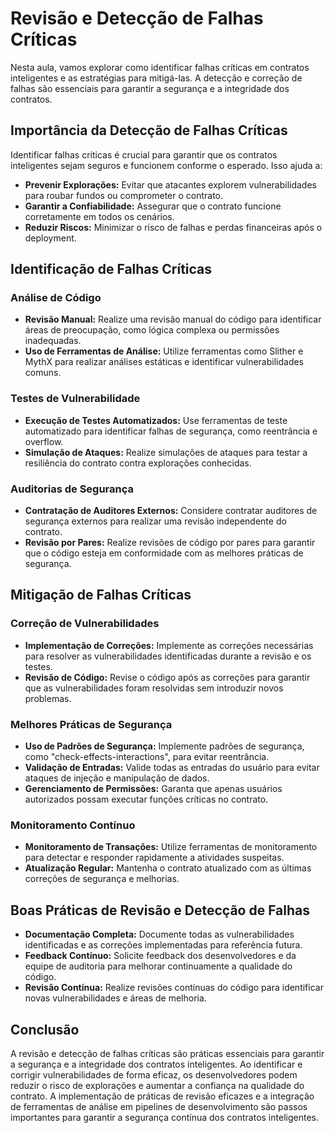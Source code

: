 # Revisão e Detecção de Falhas Críticas

Nesta aula, vamos explorar como identificar falhas críticas em contratos inteligentes e as estratégias para mitigá-las. A detecção e correção de falhas são essenciais para garantir a segurança e a integridade dos contratos.

## Importância da Detecção de Falhas Críticas

Identificar falhas críticas é crucial para garantir que os contratos inteligentes sejam seguros e funcionem conforme o esperado. Isso ajuda a:

- **Prevenir Explorações:** Evitar que atacantes explorem vulnerabilidades para roubar fundos ou comprometer o contrato.
- **Garantir a Confiabilidade:** Assegurar que o contrato funcione corretamente em todos os cenários.
- **Reduzir Riscos:** Minimizar o risco de falhas e perdas financeiras após o deployment.

## Identificação de Falhas Críticas

### Análise de Código

- **Revisão Manual:** Realize uma revisão manual do código para identificar áreas de preocupação, como lógica complexa ou permissões inadequadas.
- **Uso de Ferramentas de Análise:** Utilize ferramentas como Slither e MythX para realizar análises estáticas e identificar vulnerabilidades comuns.

### Testes de Vulnerabilidade

- **Execução de Testes Automatizados:** Use ferramentas de teste automatizado para identificar falhas de segurança, como reentrância e overflow.
- **Simulação de Ataques:** Realize simulações de ataques para testar a resiliência do contrato contra explorações conhecidas.

### Auditorias de Segurança

- **Contratação de Auditores Externos:** Considere contratar auditores de segurança externos para realizar uma revisão independente do contrato.
- **Revisão por Pares:** Realize revisões de código por pares para garantir que o código esteja em conformidade com as melhores práticas de segurança.

## Mitigação de Falhas Críticas

### Correção de Vulnerabilidades

- **Implementação de Correções:** Implemente as correções necessárias para resolver as vulnerabilidades identificadas durante a revisão e os testes.
- **Revisão de Código:** Revise o código após as correções para garantir que as vulnerabilidades foram resolvidas sem introduzir novos problemas.

### Melhores Práticas de Segurança

- **Uso de Padrões de Segurança:** Implemente padrões de segurança, como "check-effects-interactions", para evitar reentrância.
- **Validação de Entradas:** Valide todas as entradas do usuário para evitar ataques de injeção e manipulação de dados.
- **Gerenciamento de Permissões:** Garanta que apenas usuários autorizados possam executar funções críticas no contrato.

### Monitoramento Contínuo

- **Monitoramento de Transações:** Utilize ferramentas de monitoramento para detectar e responder rapidamente a atividades suspeitas.
- **Atualização Regular:** Mantenha o contrato atualizado com as últimas correções de segurança e melhorias.

## Boas Práticas de Revisão e Detecção de Falhas

- **Documentação Completa:** Documente todas as vulnerabilidades identificadas e as correções implementadas para referência futura.
- **Feedback Contínuo:** Solicite feedback dos desenvolvedores e da equipe de auditoria para melhorar continuamente a qualidade do código.
- **Revisão Contínua:** Realize revisões contínuas do código para identificar novas vulnerabilidades e áreas de melhoria.

## Conclusão

A revisão e detecção de falhas críticas são práticas essenciais para garantir a segurança e a integridade dos contratos inteligentes. Ao identificar e corrigir vulnerabilidades de forma eficaz, os desenvolvedores podem reduzir o risco de explorações e aumentar a confiança na qualidade do contrato. A implementação de práticas de revisão eficazes e a integração de ferramentas de análise em pipelines de desenvolvimento são passos importantes para garantir a segurança contínua dos contratos inteligentes.
